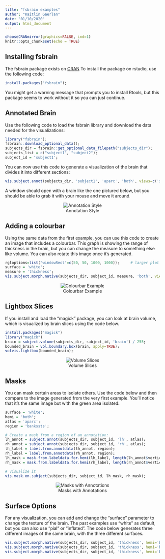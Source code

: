 ---
title: "fsbrain examples"
author: "Kaitlin Gaerlan"
date: "01/10/2020"
output: html_document
---

```{r setup, include=FALSE}
chooseCRANmirror(graphics=FALSE, ind=1)
knitr::opts_chunk$set(echo = TRUE)
```

## Installing fsbrain

The fsbrain package exists on [CRAN](https://cran.r-project.org/package=fsbrain)
To install the package on rstudio, use the following code:

```{r, eval=FALSE}

install.packages("fsbrain");
```

You might get a warning message that prompts you to install Rtools, but this package seems to work without it so you can just continue.

## Annotated Brain

Use the following code to load the fsbrain library and download the data needed for the visualizations:

```{r,}
library("fsbrain");
fsbrain::download_optional_data();
subjects_dir = fsbrain::get_optional_data_filepath("subjects_dir");
subjects_list = c("subject1", "subject2");
subject_id = 'subject1';
```

You can now use this code to generate a visualization of the brain that divides it into different sections:

```{r, eval=FALSE}
vis.subject.annot(subjects_dir, 'subject1', 'aparc', 'both', views=c('si'));
```

A window should open with a brain like the one pictured below, but you should be able to grab it with your mouse and move it around.

<center>

![Annotation Style](brain2.JPG)

</center>

## Adding a colourbar

Using the same data from the first example, you can use this code to create an image that includes a colourbar. This graph is showing the range of thickness in the brain, but you can change the measure to something else like volume. You can also rotate this image once it's generated.

```{r, eval=FALSE}
rgloptions=list("windowRect"=c(50, 50, 1000, 1000));     # larger plot
surface = 'white';
measure = 'thickness';
vis.subject.morph.native(subjects_dir, subject_id, measure, 'both', views=c('si'), rgloptions=rgloptions, draw_colorbar = TRUE);
```

<center>

![Colourbar Example](brain1.JPG)

</center>

## Lightbox Slices

If you install and load the "magick" package, you can look at brain volume, which is visualized by brain slices using the code below.

```{r, eval=FALSE}
install.packages("magick")
library("magick")
brain = subject.volume(subjects_dir, subject_id, 'brain') / 255;
bounded_brain = vol.boundary.box(brain, apply=TRUE);
volvis.lightbox(bounded_brain);
```

<center>

![Volume Slices](brain4.png)

</center>

## Masks

You can mask certain areas to isolate others. Use the code below and then compare to the image generated from the very first example. You'll notice that it's the same image but with the green area isolated.

```{r, eval=FALSE}

surface = 'white';
hemi = 'both';
atlas = 'aparc';
region = 'bankssts';

# Create a mask from a region of an annotation:
lh_annot = subject.annot(subjects_dir, subject_id, 'lh', atlas);
rh_annot = subject.annot(subjects_dir, subject_id, 'rh', atlas);
lh_label = label.from.annotdata(lh_annot, region);
rh_label = label.from.annotdata(rh_annot, region);
lh_mask = mask.from.labeldata.for.hemi(lh_label, length(lh_annot$vertices));
rh_mask = mask.from.labeldata.for.hemi(rh_label, length(rh_annot$vertices));

# visualize it
vis.mask.on.subject(subjects_dir, subject_id, lh_mask, rh_mask);
```

<center>

![Masks with Annotations](brain3.JPG)

</center>

## Surface Options

For any visualization, you can add and change the "surface" parameter to change the texture of the brain. The past examples use "white" as default, but you can also use "pial" or "inflated". The code below generates three different images of the same brain, with the three different surfaces.

```{r, eval=FALSE}
vis.subject.morph.native(subjects_dir, subject_id, 'thickness', hemi='both', views=c('si'))
vis.subject.morph.native(subjects_dir, subject_id, 'thickness', hemi='both', views=c('si'), surface='pial')
vis.subject.morph.native(subjects_dir, subject_id, 'thickness', hemi='both', views=c('si'), surface='inflated')
```


